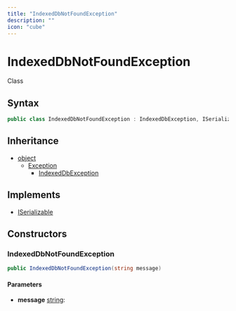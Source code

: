 ```yaml
---
title: "IndexedDbNotFoundException"
description: ""
icon: "cube"
---
```


# IndexedDbNotFoundException

<Badge variant="outline">Class</Badge>

## Syntax

```csharp
public class IndexedDbNotFoundException : IndexedDbException, ISerializable
```

## Inheritance

- [object](https://learn.microsoft.com/dotnet/api/system.object)
  - [Exception](https://learn.microsoft.com/dotnet/api/system.exception)
    - [IndexedDbException](/api-reference/cloudnimble/blazoressentials/indexeddb/indexeddbexception)

## Implements

- [ISerializable](https://learn.microsoft.com/dotnet/api/system.runtime.serialization.iserializable)

## Constructors

### IndexedDbNotFoundException

```csharp
public IndexedDbNotFoundException(string message)
```

#### Parameters

- **message** [string](https://learn.microsoft.com/dotnet/api/system.string): 


